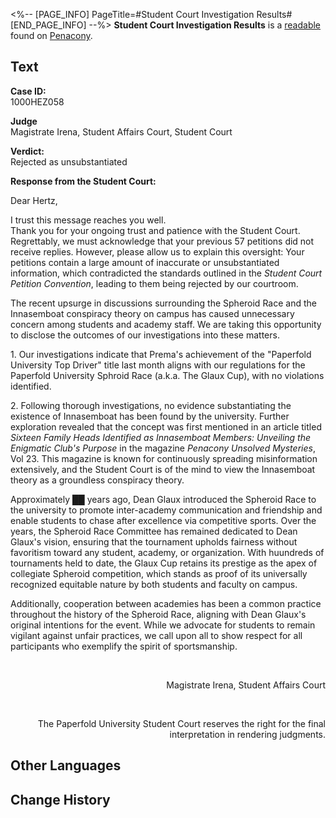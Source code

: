 <%-- [PAGE_INFO]
PageTitle=#Student Court Investigation Results#
[END_PAGE_INFO] --%>
{{Readable Infobox
|id           = 413
|partIds      = 190708
|title        = 
|image        = Item Penacony Readable 4.png
|world        = Penacony
|parts        = 1
|author       = <!--to be added-->
|description  = The results of the investigation into the hotly-discussed organization known among students as "Innasemboat."
|part1        = Student Court Investigation Results
|source1      = {{cx|Source missing}}
|characters   = 
|factions     = 
}}
'''Student Court Investigation Results''' is a [[readable]] found on [[Penacony]].
<!--
==Location==
{{Map Embed|<map name>|<marker id>}}
-->
==Text==
'''Case ID:'''<br />1000HEZ058

'''Judge'''<br />Magistrate Irena, Student Affairs Court, Student Court

'''Verdict:'''<br />Rejected as unsubstantiated

'''Response from the Student Court:'''

Dear Hertz,

I trust this message reaches you well.<br />Thank you for your ongoing trust and patience with the Student Court. Regrettably, we must acknowledge that your previous 57 petitions did not receive replies. However, please allow us to explain this oversight: Your petitions contain a large amount of inaccurate or unsubstantiated information, which contradicted the standards outlined in the ''Student Court Petition Convention'', leading to them being rejected by our courtroom.

The recent upsurge in discussions surrounding the Spheroid Race and the Innasemboat conspiracy theory on campus has caused unnecessary concern among students and academy staff. We are taking this opportunity to disclose the outcomes of our investigations into these matters.

1. Our investigations indicate that Prema's achievement of the "Paperfold University Top Driver" title last month aligns with our regulations for the Paperfold University Sphroid Race (a.k.a. The Glaux Cup), with no violations identified.

2. Following thorough investigations, no evidence substantiating the existence of Innasemboat has been found by the university. Further exploration revealed that the concept was first mentioned in an article titled ''Sixteen Family Heads Identified as Innasemboat Members: Unveiling the Enigmatic Club's Purpose'' in the magazine ''Penacony Unsolved Mysteries'', Vol 23. This magazine is known for continuously spreading misinformation extensively, and the Student Court is of the mind to view the Innasemboat theory as a groundless conspiracy theory.

Approximately ██ years ago, Dean Glaux introduced the Spheroid Race to the university to promote inter-academy communication and friendship and enable students to chase after excellence via competitive sports. Over the years, the Spheroid Race Committee has remained dedicated to Dean Glaux's vision, ensuring that the tournament upholds fairness without favoritism toward any student, academy, or organization. With huundreds of tournaments held to date, the Glaux Cup retains its prestige as the apex of collegiate Spheroid competition, which stands as proof of its universally recognized equitable nature by both students and faculty on campus.

Additionally, cooperation between academies has been a common practice throughout the history of the Spheroid Race, aligning with Dean Glaux's original intentions for the event. While we advocate for students to remain vigilant against unfair practices, we call upon all to show respect for all participants who exemplify the spirit of sportsmanship.

<br /><div align="right">Magistrate Irena, Student Affairs Court</div><br /><div align="right">The Paperfold University Student Court reserves the right for the final interpretation in rendering judgments.</div>



<!--
==Trivia==
* 
-->
==Other Languages==
{{Other Languages
|en   = Student Court Investigation Results
|zhs  = 学生法庭•调查结果公示
|zht  = 學生法庭•調查結果公告
|ja   = 学生法廷・調査結果のお知らせ
|ko   = 학생 법원•조사 결과 공시
|es   = Resultados de la investigación del tribunal estudiantil
|fr   = Résultats de l'enquête de la cour des étudiants
|ru   = Результаты расследования Студенческого суда
|th   = ชี้แจงผลตรวจสอบ จากศาลนักศึกษา
|vi   = Tòa Án Sinh Viên - Công Bố Kết Quả Điều Tra
|de   = Ermittlungsergebnis des Studierendengerichts
|id   = Pengumpulan Hasil Investigasi Pengadilan Pelajar
|pt   = Resultados de Investigação da Corte Estudantil
}}

==Change History==
{{Change History|2.6}}